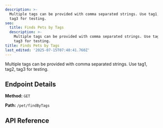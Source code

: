 ```yaml
---
description: >-
  Multiple tags can be provided with comma separated strings. Use tag1, tag2,
  tag3 for testing.
seo:
  title: Finds Pets by Tags
  description: >-
    Multiple tags can be provided with comma separated strings. Use tag1, tag2,
    tag3 for testing.
title: Finds Pets by Tags
last_edited: '2025-07-15T07:40:41.760Z'
---
```


Multiple tags can be provided with comma separated strings. Use tag1, tag2, tag3 for testing.

## Endpoint Details

**Method:** `GET`

 

**Path:** `/pet/findByTags`

## API Reference

<apiReference schemaFile="Swagger-Petstore.json|GET:/pet/findByTags" />

